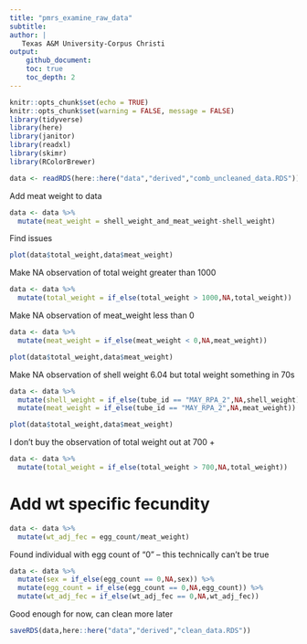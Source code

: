 ```yaml
---
title: "pmrs_examine_raw_data"
subtitle:
author: |
   Texas A&M University-Corpus Christi
output:
    github_document:
    toc: true
    toc_depth: 2
---
```


```r
knitr::opts_chunk$set(echo = TRUE)
knitr::opts_chunk$set(warning = FALSE, message = FALSE) 
library(tidyverse)
library(here)
library(janitor)
library(readxl)
library(skimr)
library(RColorBrewer)
```

```r
data <- readRDS(here::here("data","derived","comb_uncleaned_data.RDS"))
```

Add meat weight to data

```r
data <- data %>%
  mutate(meat_weight = shell_weight_and_meat_weight-shell_weight)
```

Find issues

```r
plot(data$total_weight,data$meat_weight)
```

Make NA observation of total weight greater than 1000

```r
data <- data %>%
  mutate(total_weight = if_else(total_weight > 1000,NA,total_weight))
```

Make NA observation of meat_weight less than 0

```r
data <- data %>%
  mutate(meat_weight = if_else(meat_weight < 0,NA,meat_weight))
```

```r
plot(data$total_weight,data$meat_weight)
```

Make NA observation of shell weight 6.04 but total weight something in 70s

```r
data <- data %>%
  mutate(shell_weight = if_else(tube_id == "MAY_RPA_2",NA,shell_weight)) %>%
  mutate(meat_weight = if_else(tube_id == "MAY_RPA_2",NA,meat_weight))
```

```r
plot(data$total_weight,data$meat_weight)
```
 
I don't buy the observation of total weight out at 700 +

```r
data <- data %>%
  mutate(total_weight = if_else(total_weight > 700,NA,total_weight))
```

# Add wt specific fecundity

```r
data <- data %>%
  mutate(wt_adj_fec = egg_count/meat_weight)
```

Found individual with egg count of "0" -- this technically can't be true

```r
data <- data %>%
  mutate(sex = if_else(egg_count == 0,NA,sex)) %>%
  mutate(egg_count = if_else(egg_count == 0,NA,egg_count)) %>%
  mutate(wt_adj_fec = if_else(wt_adj_fec == 0,NA,wt_adj_fec))
```

Good enough for now, can clean more later

```r
saveRDS(data,here::here("data","derived","clean_data.RDS"))
```

```r

```

